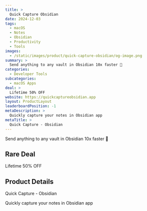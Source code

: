 ```yaml
---
title: >
  Quick Capture Obsidian
date: 2024-12-03
tags:
  - macOS
  - Notes
  - Obsidian
  - Productivity
  - Tools
images:
  - /static/images/product/quick-capture-obsidian/og-image.png
summary: >
  Send anything to any vault in Obsidian 10x faster 💨
categories:
  - Developer Tools
subcategories:
  - macOS Apps
deal: >
  Lifetime 50% OFF
website: https://quickcaptureobsidian.app
layout: ProductLayout
leaderboardPosition: -1
metaDescription: >
  Quickly capture your notes in Obsidian app
metaTitle: >
  Quick Capture - Obsidian
---
```

Send anything to any vault in Obsidian 10x faster 💨

## Rare Deal

Lifetime 50% OFF

## Product Details

Quick Capture - Obsidian

Quickly capture your notes in Obsidian app
